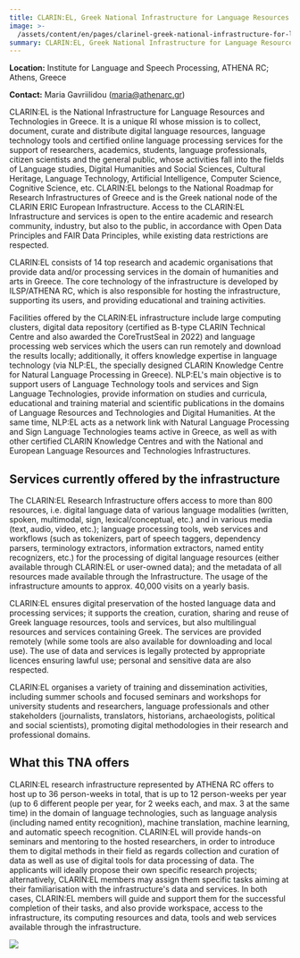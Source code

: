 ```yaml
---
title: CLARIN:EL, Greek National Infrastructure for Language Resources & Technologies
image: >-
  /assets/content/en/pages/clarinel-greek-national-infrastructure-for-language-resources-technologies-hosted-by-institute-for-language-and-speech-processing-athena-rc-athens-greece/image.jpg
summary: CLARIN:EL, Greek National Infrastructure for Language Resources & Technologies
---
```

**Location:** Institute for Language and Speech Processing, ATHENA RC; Athens, Greece

**Contact:** Maria Gavriilidou ([maria@athenarc.gr](mailto:maria@athenarc.gr))

CLARIN:EL is the National Infrastructure for Language Resources and Technologies in Greece. It is a
unique RI whose mission is to collect, document, curate and distribute digital language resources,
language technology tools and certified online language processing services for the support of
researchers, academics, students, language professionals, citizen scientists and the general public,
whose activities fall into the fields of Language studies, Digital Humanities and Social Sciences,
Cultural Heritage, Language Technology, Artificial Intelligence, Computer Science, Cognitive
Science, etc. CLARIN:EL belongs to the National Roadmap for Research Infrastructures of Greece and
is the Greek national node of the CLARIN ERIC European Infrastructure. Access to the CLARIN:EL
Infrastructure and services is open to the entire academic and research community, industry, but
also to the public, in accordance with  Open Data Principles and FAIR Data Principles, while
existing data restrictions are respected.

CLARIN:EL consists of 14 top research and academic organisations that provide data and/or processing
services in the domain of humanities and arts in Greece. The core technology of the infrastructure
is developed by ILSP/ATHENA RC, which is also responsible for hosting the infrastructure, supporting
its users, and providing educational and training activities.

Facilities offered by the CLARIN:EL infrastructure include large computing clusters, digital data
repository (certified as B-type CLARIN Technical Centre and also awarded the CoreTrustSeal in 2022)
and language processing web services which the users can run remotely and download the results
locally; additionally, it offers knowledge expertise in language technology (via NLP:EL, the
specially designed CLARIN Knowledge Centre for Natural Language Processing in Greece). NLP:EL's main
objective is to support users of Language Technology tools and services and Sign Language
Technologies, provide information on studies and curricula, educational and training material and
scientific publications in the domains of Language Resources and Technologies and Digital
Humanities. At the same time, NLP:EL acts as a network link with Natural Language Processing and
Sign Language Technologies teams active in Greece, as well as with other certified CLARIN Knowledge
Centres and with the National and European Language Resources and Technologies Infrastructures.

## Services currently offered by the infrastructure

The CLARIN:EL Research Infrastructure offers access to more than 800 resources, i.e. digital
language data of various language modalities (written, spoken, multimodal, sign, lexical/conceptual,
etc.) and in various media (text, audio, video, etc.); language processing tools, web services and
workflows (such as tokenizers, part of speech taggers, dependency parsers, terminology extractors,
information extractors, named entity recognizers, etc.) for the processing of digital language
resources (either available through CLARIN:EL or user-owned data); and the metadata of all resources
made available through the Infrastructure. The usage of the infrastructure amounts to approx. 40,000
visits on a yearly basis.

CLARIN:EL ensures digital preservation of the hosted language data and processing services; it
supports the creation, curation, sharing and reuse of Greek language resources, tools and services,
but also multilingual resources and services containing Greek. The services are provided remotely
(while some tools are also available for downloading and local use). The use of data and services is
legally protected by appropriate licences ensuring lawful use; personal and sensitive data are also
respected.

CLARIN:EL organises a variety of training and dissemination activities, including summer schools and
focused seminars and workshops for university students and researchers, language professionals and
other stakeholders (journalists, translators, historians, archaeologists, political and social
scientists), promoting digital methodologies in their research and professional domains.

## What this TNA offers

CLARIN:EL research infrastructure represented by ATHENA RC offers to host up to 36 person-weeks in
total, that is up to 12 person-weeks per year (up to 6 different people per year, for 2 weeks each,
and max. 3 at the same time) in the domain of language technologies, such as language analysis
(including named entity recognition), machine translation, machine learning, and automatic speech
recognition. CLARIN:EL will provide hands-on seminars and mentoring to the hosted researchers, in
order to introduce them to digital methods in their field as regards collection and curation of data
as well as use of digital tools for data processing of data. The applicants will ideally propose
their own specific research projects; alternatively, CLARIN:EL members may assign them specific
tasks aiming at their familiarisation with the infrastructure's data and services. In both cases,
CLARIN:EL members will guide and support them for the successful completion of their tasks, and also
provide workspace, access to the infrastructure, its computing resources and data, tools and web
services available through the infrastructure.

<LinkButton label="Apply Now" href="/tna-application-process/" />

![](/assets/content/en/pages/clarinel-greek-national-infrastructure-for-language-resources-technologies-hosted-by-institute-for-language-and-speech-processing-athena-rc-athens-greece/logo.png)
